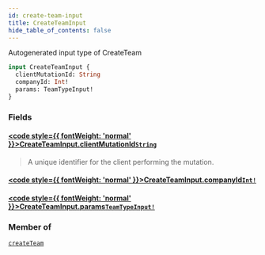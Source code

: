 ```yaml
---
id: create-team-input
title: CreateTeamInput
hide_table_of_contents: false
---
```








Autogenerated input type of CreateTeam

```graphql
input CreateTeamInput {
  clientMutationId: String
  companyId: Int!
  params: TeamTypeInput!
}
```


### Fields

#### [<code style={{ fontWeight: 'normal' }}>CreateTeamInput.<b>clientMutationId</b></code>](#)<Bullet />[`String`](/api/graphql/documentation/scalars/string) <Badge class="secondary" text="scalar"/>
> A unique identifier for the client performing the mutation.
> 

#### [<code style={{ fontWeight: 'normal' }}>CreateTeamInput.<b>companyId</b></code>](#)<Bullet />[`Int!`](/api/graphql/documentation/scalars/int) <Badge class="secondary" text="non-null"/> <Badge class="secondary" text="scalar"/>
> 
> 

#### [<code style={{ fontWeight: 'normal' }}>CreateTeamInput.<b>params</b></code>](#)<Bullet />[`TeamTypeInput!`](/api/graphql/documentation/inputs/team-type-input) <Badge class="secondary" text="non-null"/> <Badge class="secondary" text="input"/>
> 
> 



### Member of

[`createTeam`](/api/graphql/documentation/mutations/create-team)  <Badge class="secondary" text="mutation"/>



